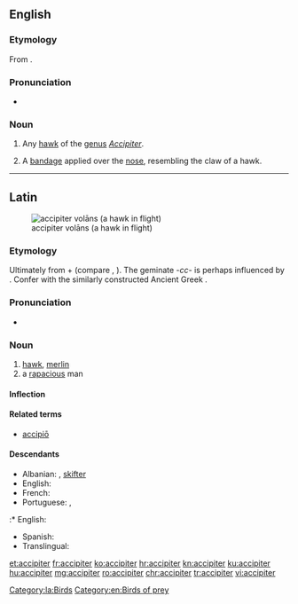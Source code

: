 {{also|Accipiter}}
==English==

===Etymology===
From {{etyl|la|en}} {{term|accipiter||hawk|lang=la}}.

===Pronunciation===
* {{a|US}} {{IPA|/æk.ˈsɪp.ə.tɚ/|lang=en}}

===Noun===
{{en-noun}}

# {{context|ornithology|lang=en}} Any [[hawk]] of the [[genus]] ''[[Accipiter]]''.
# {{context|medical|surgery|lang=en}} A [[bandage]] applied over the [[nose]], resembling the claw of a hawk.

----

==Latin==
[[File:Accipiter nisus -in flight-8-4c.jpg|thumb|accipiter volāns (a hawk in flight)]]

===Etymology===
Ultimately from {{etyl|ine-pro|la}} {{m|ine-pro|*h₂eḱ-|*h₂eḱus|sharp}} + {{m|ine-pro|*péth₂r̥||feather, wing}} (compare {{m|la|acus}}, {{m|la|penna}}). The geminate ''-cc-'' is perhaps influenced by {{m|la|accipiō||take, seize}}. Confer with the similarly constructed Ancient Greek {{m|grc|ὠκύπτερος||swift-winged}}.

===Pronunciation===
* {{a|Classical}} {{IPA|/akˈki.pi.ter/|lang=la}}

===Noun===
{{la-noun|accipiter||accipitris|m|third}}

# [[hawk]], [[merlin]]
# a [[rapacious]] man

====Inflection====
{{la-decl-3rd|accipiter|accipitr}}

====Related terms====
* [[accipio|accipiō]]

====Descendants====
* Albanian: {{l|sq|qift}}, [[skifter]]
* English: {{l|en|accipiter}}
* French: {{l|fr|autour}}
* Portuguese: {{l|pt|açor}}, {{l|pt|Açores}}
:* English: {{l|en|Azores}}
* Spanish: {{l|es|azor}}
* Translingual: {{l|mul|Accipiter}}

[[Category:la:Birds]]
[[Category:en:Birds of prey]]

[[et:accipiter]]
[[fr:accipiter]]
[[ko:accipiter]]
[[hr:accipiter]]
[[kn:accipiter]]
[[ku:accipiter]]
[[hu:accipiter]]
[[mg:accipiter]]
[[ro:accipiter]]
[[chr:accipiter]]
[[tr:accipiter]]
[[vi:accipiter]]